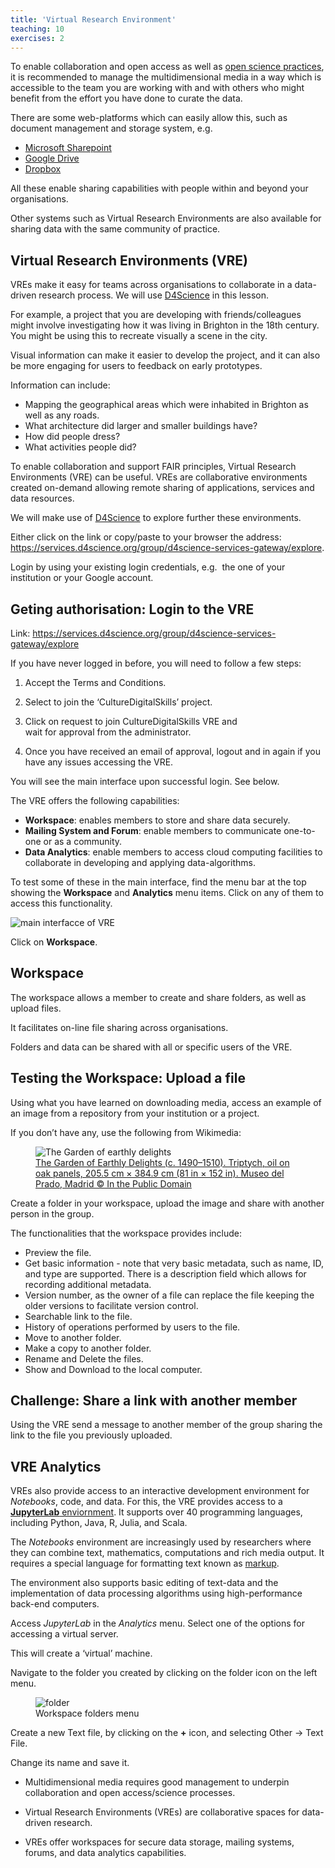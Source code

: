 ```yaml
---
title: 'Virtual Research Environment'
teaching: 10
exercises: 2
---
```


To enable collaboration and open access as well as [open science practices](https://reproducibilitea.org/), 
it is recommended to manage the multidimensional media in a way
which is accessible to the team you are working with and with 
others who might benefit from the 
effort you have done to curate the data. 

There are some web-platforms which can easily allow this, such as
document management and storage system, e.g. 

- [Microsoft Sharepoint](https://microsoft.sharepoint.com)
- [Google Drive](https://www.google.com)
- [Dropbox](https://www.dropbox.com/)

All these enable sharing capabilities with people within and beyond your organisations.

Other systems such as Virtual Research Environments are also available for
sharing data with the same community of practice. 


## Virtual Research Environments (VRE)

VREs make it easy for teams across
organisations to collaborate in a data-driven research process.
We will use [D4Science](https://services.d4science.org/) in this lesson.

For example, a project that you are developing with friends/colleagues
might involve investigating how it was living in Brighton 
in the 18th century. You might be using this to recreate
visually a scene in the city.

Visual information can make it easier to develop
the project, and it can also be more engaging
for users to feedback on
early prototypes. 

Information can include:

- Mapping the geographical areas which were inhabited in Brighton
as well as any roads.
- What architecture did larger and smaller buildings have?
- How did people dress?
- What activities people did?

To enable collaboration and support FAIR principles,
Virtual Research Environments (VRE) can be useful.
VREs are collaborative environments created 
on-demand allowing remote sharing of applications, 
services and data resources.

We will make use of [D4Science](https://services.d4science.org/group/culturedigitalskills)
to explore further these environments.

Either click on the link or copy/paste to your browser the address: [https://services.d4science.org/group/d4science-services-gateway/explore](https://services.d4science.org/group/d4science-services-gateway/explore). 

Login by 
using your existing login credentials, e.g. 
the one of your institution or your Google account.

:::::::::: challenge

## Geting authorisation: Login to the VRE


Link: [https://services.d4science.org/group/d4science-services-gateway/explore](https://services.d4science.org/group/d4science-services-gateway/explore)


If you have never logged in before, you will need to follow a few steps:

1. Accept the Terms and Conditions.

2. Select to join the 'CultureDigitalSkills' project. 

3. Click on request to join CultureDigitalSkills VRE and  
 wait for approval from the administrator.
 
4. Once you have received an email of approval, logout and in again 
if you have any issues accessing the VRE.

:::::::::: solution

You will see the main interface upon successful login.
See below.


::::::::::::::::::::::::::::::::::::::::::::::::
::::::::::::::::::::::::::::::::::::::::::::::::

The VRE offers the following capabilities:

- **Workspace**: enables members to store and share data securely.
- **Mailing System and Forum**: enable members to communicate
one-to-one or as a community.
- **Data Analytics**: enable members to access
cloud computing facilities to collaborate
in developing and applying data-algorithms.

To test some of these in the main interface, find the
menu bar at the top showing the **Workspace** and **Analytics**
menu items. Click on any of them to access this
functionality.

![](fig/D4Science_maininterface.png){alt="main interfacce of VRE"}

Click on **Workspace**.

## Workspace 
The workspace allows a member to create and share folders, 
as well as upload files.

It facilitates on-line file sharing across organisations.

Folders and data can be shared with all or specific users of the VRE.

:::::::::: challenge

## Testing the Workspace: Upload a file

Using what you have learned on downloading media,
access an example of an image from a repository from 
your institution or a project.

If you don't have any, use the following from Wikimedia:

![[The Garden of Earthly Delights (c. 1490–1510). Triptych, oil on oak panels, 205.5 cm × 384.9 cm (81 in × 152 in). Museo del Prado, Madrid &copy; In the Public Domain](https://commons.m.wikimedia.org/wiki/File:The_Garden_of_earthly_delights.jpg)](https://upload.wikimedia.org/wikipedia/commons/thumb/9/96/The_Garden_of_earthly_delights.jpg/1024px-The_Garden_of_earthly_delights.jpg){alt="The Garden of earthly delights"}


Create a folder in your workspace, upload the image and share with another
person in the group.

::::::::::::::::::::::::::::::::::::::::::::::::


The functionalities that the workspace provides include:

- Preview the file.
- Get basic information - note that very basic metadata, such as name,
ID, and type are supported. There is a description field which allows
for recording additional metadata.
- Version number, as the owner of a file can replace the file keeping
the older versions to facilitate version control.
- Searchable link to the file.
- History of operations performed by users to the file.
- Move to another folder.
- Make a copy to another folder.
- Rename and Delete the files.
- Show and Download to the local computer.

:::::::::: challenge

## Challenge: Share a link with another member

Using the VRE send a message to another member
of the group sharing the link to the file you previously uploaded.


::::::::::::::::::::::::::::::::::::::::::::::::


## VRE Analytics
VREs also provide access to 
an interactive development environment for *Notebooks*, code, and data.
For this, the VRE provides access to a [**JupyterLab** enviornment](https://jupyter.org/). It supports over 40 programming languages, 
including Python, Java, R, Julia, and Scala.

The *Notebooks* environment are increasingly used
by researchers where they can combine text, 
mathematics, computations and rich media output. It requires
a special language for formatting text known as [markup](https://jupyter-notebook.readthedocs.io/en/stable/examples/Notebook/Working%20With%20Markdown%20Cells.html).

The environment also supports basic editing of text-data 
and the implementation of 
data processing algorithms using high-performance back-end computers.

:::::::::: challenge

Access *JupyterLab* in the *Analytics* menu. Select one of the options for
accessing a virtual server.

This will create a 'virtual' machine.

Navigate to the folder you created by clicking
on the folder icon on the left menu.

![Workspace folders menu](fig/D4Science_notebook.png){alt="folder"}

Create a new Text file, by clicking on the **+** icon, and selecting
Other -> Text File.

Change its name and save it.

:::::::


:::::::::: keypoints


- Multidimensional media requires good management to underpin collaboration and open access/science processes. 

- Virtual Research Environments (VREs) are collaborative spaces 
for data-driven research. 

- VREs offer workspaces for secure data storage, mailing systems, forums, and data analytics capabilities. 


:::::::::: 

